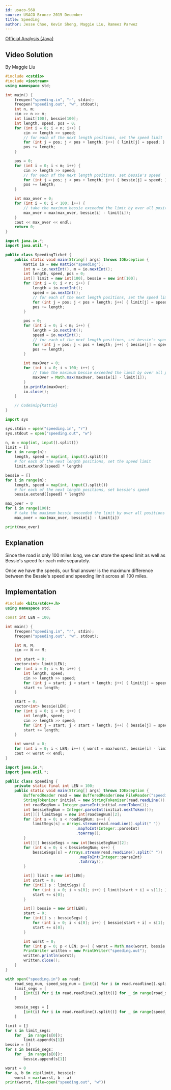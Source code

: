 ```yaml
---
id: usaco-568
source: USACO Bronze 2015 December
title: Speeding
author: Jesse Choe, Kevin Sheng, Maggie Liu, Rameez Parwez
---
```


[Official Analysis (Java)](http://www.usaco.org/current/data/sol_speeding_bronze_dec15.html)

## Video Solution
By Maggie Liu

<YouTube id="mtTTKf-3xSM" />

<Spoiler title="Video Solution Code">

<LanguageSection>
<CPPSection>

```cpp
#include <cstdio>
#include <iostream>
using namespace std;

int main() {
	freopen("speeding.in", "r", stdin);
	freopen("speeding.out", "w", stdout);
	int n, m;
	cin >> n >> m;
	int limit[100], bessie[100];
	int length, speed, pos = 0;
	for (int i = 0; i < n; i++) {
		cin >> length >> speed;
		// for each of the next length positions, set the speed limit
		for (int j = pos; j < pos + length; j++) { limit[j] = speed; }
		pos += length;
	}

	pos = 0;
	for (int i = 0; i < m; i++) {
		cin >> length >> speed;
		// for each of the next length positions, set bessie's speed
		for (int j = pos; j < pos + length; j++) { bessie[j] = speed; }
		pos += length;
	}

	int max_over = 0;
	for (int i = 0; i < 100; i++) {
		// take the maximum bessie exceeded the limit by over all positions
		max_over = max(max_over, bessie[i] - limit[i]);
	}
	cout << max_over << endl;
	return 0;
}
```

</CPPSection>
<JavaSection>

```java
import java.io.*;
import java.util.*;

public class SpeedingTicket {
	public static void main(String[] args) throws IOException {
		Kattio io = new Kattio("speeding");
		int n = io.nextInt(), m = io.nextInt();
		int length, speed, pos = 0;
		int[] limit = new int[100], bessie = new int[100];
		for (int i = 0; i < n; i++) {
			length = io.nextInt();
			speed = io.nextInt();
			// for each of the next length positions, set the speed limit
			for (int j = pos; j < pos + length; j++) { limit[j] = speed; }
			pos += length;
		}

		pos = 0;
		for (int i = 0; i < m; i++) {
			length = io.nextInt();
			speed = io.nextInt();
			// for each of the next length positions, set bessie's speed
			for (int j = pos; j < pos + length; j++) { bessie[j] = speed; }
			pos += length;
		}

		int maxOver = 0;
		for (int i = 0; i < 100; i++) {
			// take the maximum bessie exceeded the limit by over all positions
			maxOver = Math.max(maxOver, bessie[i] - limit[i]);
		}
		io.println(maxOver);
		io.close();
	}

	// CodeSnip{Kattio}
}
```

</JavaSection>
<PySection>

```py
import sys

sys.stdin = open("speeding.in", "r")
sys.stdout = open("speeding.out", "w")

n, m = map(int, input().split())
limit = []
for i in range(n):
	length, speed = map(int, input().split())
	# for each of the next length positions, set the speed limit
	limit.extend([speed] * length)

bessie = []
for i in range(m):
	length, speed = map(int, input().split())
	# for each of the next length positions, set bessie's speed
	bessie.extend([speed] * length)

max_over = 0
for i in range(100):
	# take the maximum bessie exceeded the limit by over all positions
	max_over = max(max_over, bessie[i] - limit[i])

print(max_over)
```

</PySection>
</LanguageSection>

</Spoiler>

## Explanation

Since the road is only 100 miles long, we can store the speed limit as well as Bessie's speed for each mile separately.

Once we have the speeds, our final answer is the maximum difference between the Bessie's speed and speeding limit across all 100 miles.

<LanguageSection>
<CPPSection>

## Implementation

```cpp
#include <bits/stdc++.h>
using namespace std;

const int LEN = 100;

int main() {
	freopen("speeding.in", "r", stdin);
	freopen("speeding.out", "w", stdout);

	int N, M;
	cin >> N >> M;

	int start = 0;
	vector<int> limit(LEN);
	for (int i = 0; i < N; i++) {
		int length, speed;
		cin >> length >> speed;
		for (int j = start; j < start + length; j++) { limit[j] = speed; }
		start += length;
	}

	start = 0;
	vector<int> bessie(LEN);
	for (int i = 0; i < M; i++) {
		int length, speed;
		cin >> length >> speed;
		for (int j = start; j < start + length; j++) { bessie[j] = speed; }
		start += length;
	}

	int worst = 0;
	for (int i = 0; i < LEN; i++) { worst = max(worst, bessie[i] - limit[i]); }
	cout << worst << endl;
}
```

</CPPSection>
<JavaSection>

```java
import java.io.*;
import java.util.*;

public class Speeding {
	private static final int LEN = 100;
	public static void main(String[] args) throws IOException {
		BufferedReader read = new BufferedReader(new FileReader("speeding.in"));
		StringTokenizer initial = new StringTokenizer(read.readLine());
		int roadSegNum = Integer.parseInt(initial.nextToken());
		int bessieSegNum = Integer.parseInt(initial.nextToken());
		int[][] limitSegs = new int[roadSegNum][2];
		for (int s = 0; s < roadSegNum; s++) {
			limitSegs[s] = Arrays.stream(read.readLine().split(" "))
			                   .mapToInt(Integer::parseInt)
			                   .toArray();
		}
		int[][] bessieSegs = new int[bessieSegNum][2];
		for (int s = 0; s < bessieSegNum; s++) {
			bessieSegs[s] = Arrays.stream(read.readLine().split(" "))
			                    .mapToInt(Integer::parseInt)
			                    .toArray();
		}

		int[] limit = new int[LEN];
		int start = 0;
		for (int[] s : limitSegs) {
			for (int i = 0; i < s[0]; i++) { limit[start + i] = s[1]; }
			start += s[0];
		}

		int[] bessie = new int[LEN];
		start = 0;
		for (int[] s : bessieSegs) {
			for (int i = 0; i < s[0]; i++) { bessie[start + i] = s[1]; }
			start += s[0];
		}

		int worst = 0;
		for (int p = 0; p < LEN; p++) { worst = Math.max(worst, bessie[p] - limit[p]); }
		PrintWriter written = new PrintWriter("speeding.out");
		written.println(worst);
		written.close();
	}
}
```

</JavaSection>
<PySection>

```py
with open("speeding.in") as read:
	road_seg_num, speed_seg_num = [int(i) for i in read.readline().split()]
	limit_segs = [
		[int(i) for i in read.readline().split()] for _ in range(road_seg_num)
	]

	bessie_segs = [
		[int(i) for i in read.readline().split()] for _ in range(speed_seg_num)
	]

limit = []
for s in limit_segs:
	for _ in range(s[0]):
		limit.append(s[1])
bessie = []
for s in bessie_segs:
	for _ in range(s[0]):
		bessie.append(s[1])

worst = 0
for a, b in zip(limit, bessie):
	worst = max(worst, b - a)
print(worst, file=open("speeding.out", "w"))
```

</PySection>
</LanguageSection>
